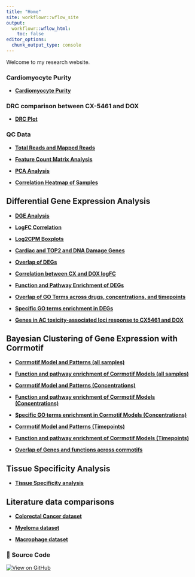 ```yaml
---
title: "Home"
site: workflowr::wflow_site
output:
  workflowr::wflow_html:
    toc: false
editor_options:
  chunk_output_type: console
---
```


Welcome to my research website.

### **Cardiomyocyte Purity**  

- **[Cardiomyocyte Purity](https://sayanpaul01.github.io/CX5461_Project/Flow.html)**

### **DRC comparison between CX-5461 and DOX**  

- **[DRC Plot](https://sayanpaul01.github.io/CX5461_Project/DRC.html)**


### **QC Data**  

- **[Total Reads and Mapped Reads](https://sayanpaul01.github.io/CX5461_Project/total_reads_and_mapped_reads.html)**

- **[Feature Count Matrix Analysis](https://sayanpaul01.github.io/CX5461_Project/count_matrix_analysis.html)**

- **[PCA Analysis](https://sayanpaul01.github.io/CX5461_Project/PCA.html)**  

- **[Correlation Heatmap of Samples](https://sayanpaul01.github.io/CX5461_Project/Correlation_Heatmap_of_Samples.html)**


## **Differential Gene Expression Analysis**  

- **[DGE Analysis](https://sayanpaul01.github.io/CX5461_Project/DGE_Analysis.html)**

- **[LogFC Correlation](https://sayanpaul01.github.io/CX5461_Project/LogFC_Correlation.html)**  

- **[Log2CPM Boxplots](https://sayanpaul01.github.io/CX5461_Project/Log2CPM_Boxplots.html)** 

- **[Cardiac and TOP2 and DNA Damage Genes](https://sayanpaul01.github.io/CX5461_Project/Cardiac_and_TOP2_Genes.html)**

- **[Overlap of DEGs](https://sayanpaul01.github.io/CX5461_Project/Overlap_DEGs.html)**

- **[Correlation between CX and DOX logFC](https://sayanpaul01.github.io/CX5461_Project/CX_DOX.html)**

- **[Function and Pathway Enrichment of DEGs](https://sayanpaul01.github.io/CX5461_Project/GO_KEGG_DEG.html)** 

- **[Overlap of GO Terms across drugs, concentrations, and timepoints](https://sayanpaul01.github.io/CX5461_Project/Overlap_GO_DEG.html)**

- **[Specific GO terms enrichment in DEGs](https://sayanpaul01.github.io/CX5461_Project/DDR_Gquad.html)**


- **[Genes in AC toxicity-associated loci response to CX5461 and DOX](https://sayanpaul01.github.io/CX5461_Project/Cardiotox.html)**


## **Bayesian Clustering of Gene Expression with Corrmotif**

- **[Corrmotif Model and Patterns (all samples)](https://sayanpaul01.github.io/CX5461_Project/Corrmotif_all.html)**

- **[Function and pathway enrichment of Corrmotif Models (all samples)](https://sayanpaul01.github.io/CX5461_Project/Corrmotif_all_GO.html)**

- **[Corrmotif Model and Patterns (Concentrations)](https://sayanpaul01.github.io/CX5461_Project/Corrmotif_Conc.html)**

- **[Function and pathway enrichment of Corrmotif Models (Concentrations)](https://sayanpaul01.github.io/CX5461_Project/Corrmotif_Conc_GO.html)**

- **[Specific GO terms enrichment in Cormotif Models (Concentrations)](https://sayanpaul01.github.io/CX5461_Project/DDR_Gquad_Corr.html)**

- **[Corrmotif Model and Patterns (Timepoints)](https://sayanpaul01.github.io/CX5461_Project/Corrmotif_Time.html)**

- **[Function and pathway enrichment of Corrmotif Models (Timepoints)](https://sayanpaul01.github.io/CX5461_Project/Corrmotif_Time_GO.html)**

- **[Overlap of Genes and functions across corrmotifs](https://sayanpaul01.github.io/CX5461_Project/Corrmotif_overlap.html)**


## **Tissue Specificity Analysis**

- **[Tissue Specificity analysis](https://sayanpaul01.github.io/CX5461_Project/Tissue.html)**


## **Literature data comparisons**

- **[Colorectal Cancer dataset](https://sayanpaul01.github.io/CX5461_Project/Colorectal.html)**

- **[Myeloma dataset](https://sayanpaul01.github.io/CX5461_Project/Myeloma.html)**

- **[Macrophage dataset](https://sayanpaul01.github.io/CX5461_Project/Macrophage.html)**


### 🔗 **Source Code**  

[![View on GitHub](https://img.shields.io/badge/View%20on-GitHub-blue?logo=github)](https://github.com/sayanpaul01/CX5461_Project)
